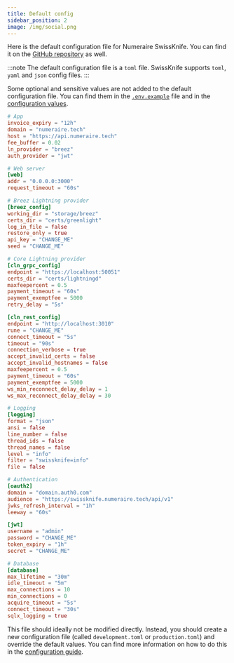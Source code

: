 ```yaml
---
title: Default config
sidebar_position: 2
image: /img/social.png
---
```


Here is the default configuration file for Numeraire SwissKnife. You can find it on the [GitHub repository](https://github.com/bitcoin-numeraire/swissknife/blob/main/config/default.toml) as well.

:::note
The default configuration file is a `toml` file. SwissKnife supports `toml`, `yaml` and `json` config files.
:::

Some optional and sensitive values are not added to the default configuration file. You can find them in the [`.env.example`](https://github.com/bitcoin-numeraire/swissknife/blob/main/.env.example) file and in the [configuration values](swissknife/configuration/index.mdx#configuration-values).

```toml
# App
invoice_expiry = "12h"
domain = "numeraire.tech"
host = "https://api.numeraire.tech"
fee_buffer = 0.02
ln_provider = "breez"
auth_provider = "jwt"

# Web server
[web]
addr = "0.0.0.0:3000"
request_timeout = "60s"

# Breez Lightning provider
[breez_config]
working_dir = "storage/breez"
certs_dir = "certs/greenlight"
log_in_file = false
restore_only = true
api_key = "CHANGE_ME"
seed = "CHANGE_ME"

# Core Lightning provider
[cln_grpc_config]
endpoint = "https://localhost:50051"
certs_dir = "certs/lightningd"
maxfeepercent = 0.5
payment_timeout = "60s"
payment_exemptfee = 5000
retry_delay = "5s"

[cln_rest_config]
endpoint = "http://localhost:3010"
rune = "CHANGE_ME"
connect_timeout = "5s"
timeout = "90s"
connection_verbose = true
accept_invalid_certs = false
accept_invalid_hostnames = false
maxfeepercent = 0.5
payment_timeout = "60s"
payment_exemptfee = 5000
ws_min_reconnect_delay_delay = 1
ws_max_reconnect_delay_delay = 30

# Logging
[logging]
format = "json"
ansi = false
line_number = false
thread_ids = false
thread_names = false
level = "info"
filter = "swissknife=info"
file = false

# Authentication
[oauth2]
domain = "domain.auth0.com"
audience = "https://swissknife.numeraire.tech/api/v1"
jwks_refresh_interval = "1h"
leeway = "60s"

[jwt]
username = "admin"
password = "CHANGE_ME"
token_expiry = "1h"
secret = "CHANGE_ME"

# Database
[database]
max_lifetime = "30m"
idle_timeout = "5m"
max_connections = 10
min_connections = 0
acquire_timeout = "5s"
connect_timeout = "30s"
sqlx_logging = true
```

This file should ideally not be modified directly. Instead, you should create a new configuration file (called `development.toml` or `production.toml`) and override the default values.
You can find more information on how to do this in the [configuration guide](swissknife/configuration/index.mdx).